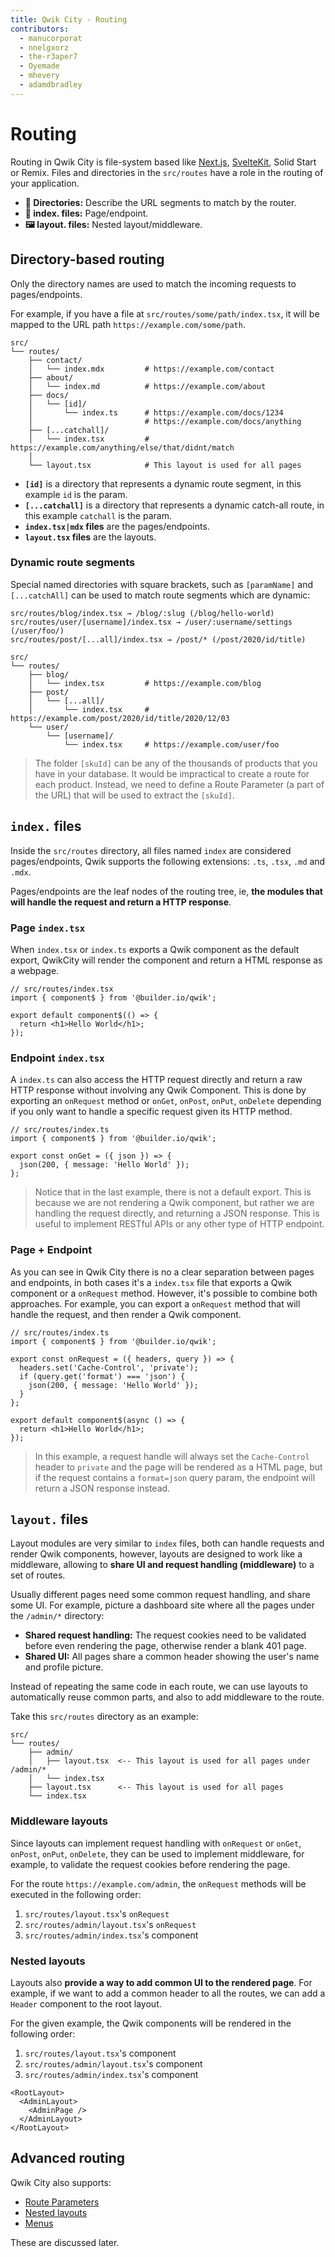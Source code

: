 ```yaml
---
title: Qwik City - Routing
contributors:
  - manucorporat
  - nnelgxorz
  - the-r3aper7
  - Oyemade
  - mhevery
  - adamdbradley
---
```


# Routing

Routing in Qwik City is file-system based like [Next.js](https://nextjs.org/docs/routing/introduction), [SvelteKit](https://kit.svelte.dev/docs/routing), Solid Start or Remix. Files and directories in the `src/routes` have a role in the routing of your application.

- **📂 Directories:** Describe the URL segments to match by the router.
- **📄 index. files:** Page/endpoint.
- **🖼️ layout. files:** Nested layout/middleware.

## Directory-based routing

Only the directory names are used to match the incoming requests to pages/endpoints.

For example, if you have a file at `src/routes/some/path/index.tsx`, it will be mapped to the URL path `https://example.com/some/path`.

```
src/
└── routes/
    ├── contact/
    │   └── index.mdx         # https://example.com/contact
    ├── about/
    │   └── index.md          # https://example.com/about
    ├── docs/
    │   └── [id]/
    │       └── index.ts      # https://example.com/docs/1234
    │                         # https://example.com/docs/anything
    ├── [...catchall]/
    │   └── index.tsx         # https://example.com/anything/else/that/didnt/match
    │
    └── layout.tsx            # This layout is used for all pages
```

- **`[id]`** is a directory that represents a dynamic route segment, in this example `id` is the param.
- **`[...catchall]`** is a directory that represents a dynamic catch-all route, in this example `catchall` is the param.
- **`index.tsx|mdx` files** are the pages/endpoints.
- **`layout.tsx` files** are the layouts.

### Dynamic route segments

Special named directories with square brackets, such as `[paramName]` and `[...catchAll]` can be used to match route segments which are dynamic:

```
src/routes/blog/index.tsx → /blog/:slug (/blog/hello-world)
src/routes/user/[username]/index.tsx → /user/:username/settings (/user/foo/)
src/routes/post/[...all]/index.tsx → /post/* (/post/2020/id/title)
```

```
src/
└── routes/
    ├── blog/
    │   └── index.tsx         # https://example.com/blog
    ├── post/
    │   └── [...all]/
    │       └── index.tsx     # https://example.com/post/2020/id/title/2020/12/03
    └── user/
        └── [username]/
            └── index.tsx     # https://example.com/user/foo
```

> The folder `[skuId]` can be any of the thousands of products that you have in your database. It would be impractical to create a route for each product. Instead, we need to define a Route Parameter (a part of the URL) that will be used to extract the `[skuId]`.

## `index.` files

Inside the `src/routes` directory, all files named `index` are considered pages/endpoints, Qwik supports the following extensions: `.ts`, `.tsx`, `.md` and `.mdx`.

Pages/endpoints are the leaf nodes of the routing tree, ie, **the modules that will handle the request and return a HTTP response**.

### Page `index.tsx`

When `index.tsx` or `index.ts` exports a Qwik component as the default export, QwikCity will render the component and return a HTML response as a webpage.

```tsx
// src/routes/index.tsx
import { component$ } from '@builder.io/qwik';

export default component$(() => {
  return <h1>Hello World</h1>;
});
```

### Endpoint `index.tsx`

A `index.ts` can also access the HTTP request directly and return a raw HTTP response without involving any Qwik Component. This is done by exporting an `onRequest` method or `onGet`, `onPost`, `onPut`, `onDelete` depending if you only want to handle a specific request given its HTTP method.

```tsx
// src/routes/index.ts
import { component$ } from '@builder.io/qwik';

export const onGet = ({ json }) => {
  json(200, { message: 'Hello World' });
};
```

> Notice that in the last example, there is not a default export. This is because we are not rendering a Qwik component, but rather we are handling the request directly, and returning a JSON response. This is useful to implement RESTful APIs or any other type of HTTP endpoint.

### Page + Endpoint

As you can see in Qwik City there is no a clear separation between pages and endpoints, in both cases it's a `index.tsx` file that exports a Qwik component or a `onRequest` method. However, it's possible to combine both approaches. For example, you can export a `onRequest` method that will handle the request, and then render a Qwik component.

```tsx
// src/routes/index.ts
import { component$ } from '@builder.io/qwik';

export const onRequest = ({ headers, query }) => {
  headers.set('Cache-Control', 'private');
  if (query.get('format') === 'json') {
    json(200, { message: 'Hello World' });
  }
};

export default component$(async () => {
  return <h1>Hello World</h1>;
});
```

> In this example, a request handle will always set the `Cache-Control` header to `private` and the page will be rendered as a HTML page, but if the request contains a `format=json` query param, the endpoint will return a JSON response instead.

## `layout.` files

Layout modules are very similar to `index` files, both can handle requests and render Qwik components, however, layouts are designed to work like a middleware, allowing to **share UI and request handling (middleware)** to a set of routes.

Usually different pages need some common request handling, and share some UI. For example, picture a dashboard site where all the pages under the `/admin/*` directory:

- **Shared request handling:** The request cookies need to be validated before even rendering the page, otherwise render a blank 401 page.
- **Shared UI:** All pages share a common header showing the user's name and profile picture.

Instead of repeating the same code in each route, we can use layouts to automatically reuse common parts, and also to add middleware to the route.

Take this `src/routes` directory as an example:

```
src/
└── routes/
    ├── admin/
    │   ├── layout.tsx  <-- This layout is used for all pages under /admin/*
    │   └── index.tsx
    ├── layout.tsx      <-- This layout is used for all pages
    └── index.tsx
```

### Middleware layouts

Since layouts can implement request handling with `onRequest` or `onGet`, `onPost`, `onPut`, `onDelete`, they can be used to implement middleware, for example, to validate the request cookies before rendering the page.

For the route `https://example.com/admin`, the `onRequest` methods will be executed in the following order:

1. `src/routes/layout.tsx`'s `onRequest`
2. `src/routes/admin/layout.tsx`'s `onRequest`
3. `src/routes/admin/index.tsx`'s component

### Nested layouts

Layouts also **provide a way to add common UI to the rendered page**. For example, if we want to add a common header to all the routes, we can add a `Header` component to the root layout.

For the given example, the Qwik components will be rendered in the following order:

1. `src/routes/layout.tsx`'s component
2. `src/routes/admin/layout.tsx`'s component
3. `src/routes/admin/index.tsx`'s component

```tsx
<RootLayout>
  <AdminLayout>
    <AdminPage />
  </AdminLayout>
</RootLayout>
```

## Advanced routing

Qwik City also supports:

- [Route Parameters](/qwikcity/advanced/routing/index.mdx)
- [Nested layouts](/qwikcity/advanced/routing/index.mdx)
- [Menus](/qwikcity/advanced/menu/index.mdx)

These are discussed later.

